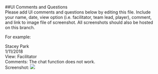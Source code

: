 ##UI Comments and Questions  
Please add UI comments and questions below by editing this file.  Include your name, date, view option (i.e. facilitator, team lead, player), comment, and link to image file of screenshot.  All screenshots should also be hosted on this branch.  

For example:  

Stacey Park  
1/11/2018  
View: Facilitator  
Comments: The chat function does not work.   
Screenshot: <img src = "INSERT IMAGE URL HERE">  

